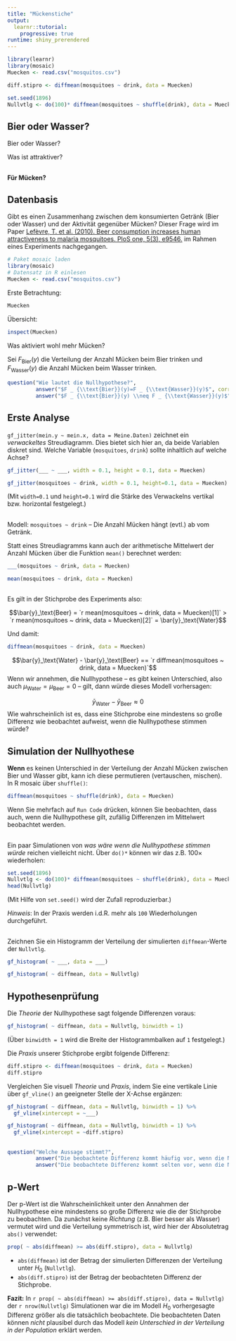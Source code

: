 ```yaml
---
title: "Mückenstiche"
output: 
  learnr::tutorial:
    progressive: true
runtime: shiny_prerendered
---
```


```r
library(learnr)
library(mosaic)
Muecken <- read.csv("mosquitos.csv")

diff.stipro <- diffmean(mosquitoes ~ drink, data = Muecken)

set.seed(1896)
Nullvtlg <- do(100)* diffmean(mosquitoes ~ shuffle(drink), data = Muecken)
```

## Bier oder Wasser?

Bier oder Wasser? 

Was ist attraktiver? 

##

**Für Mücken?**

## Datenbasis

Gibt es einen Zusammenhang zwischen dem konsumierten Getränk (Bier oder Wasser) und der Aktivität gegenüber Mücken? Dieser Frage wird im Paper [Lefèvre, T. et al. (2010). Beer consumption increases human attractiveness to malaria mosquitoes. PloS one, 5(3), e9546.](https://doi.org/10.1371/journal.pone.0009546) im Rahmen eines Experiments nachgegangen.


```r
# Paket mosaic laden
library(mosaic)
# Datensatz in R einlesen
Muecken <- read.csv("mosquitos.csv")
```

Erste Betrachtung:

```r
Muecken
```

Übersicht:

```r
inspect(Muecken)
```

Was aktiviert wohl mehr Mücken? 

Sei $F_{\text{Bier}}(y)$ die Verteilung der Anzahl Mücken beim Bier trinken und $F_{\text{Wasser}}(y)$ die Anzahl Mücken beim Wasser trinken.

```r
question("Wie lautet die Nullhypothese?",
         answer("$F _ {\\text{Bier}}(y)=F _ {\\text{Wasser}}(y)$", correct = TRUE, message = "Die Nullhypothese lautet: *kein* Unterschied in der Verteilung."),
         answer("$F _ {\\text{Bier}}(y) \\neq F _ {\\text{Wasser}}(y)$", message = "Die Nullhypothese lautet: *kein* Unterschied in der Verteilung."))
```

## Erste Analyse

`gf_jitter(mein.y ~ mein.x, data = Meine.Daten)` zeichnet ein *verwackeltes* Streudiagramm. Dies bietet sich hier an, da beide Variablen diskret sind. Welche Variable (`mosquitoes`, `drink`) sollte inhaltlich auf welche Achse?

```r
gf_jitter(___ ~ ___, width = 0.1, height = 0.1, data = Muecken)
```

```r
gf_jitter(mosquitoes ~ drink, width = 0.1, height=0.1, data = Muecken)
```

(Mit `width=0.1` und `height=0.1` wird die Stärke des Verwackelns vertikal bzw. horizontal festgelegt.)

##

Modell: `mosquitoes ~ drink` -- Die Anzahl Mücken hängt (evtl.) ab vom Getränk. 

Statt eines Streudiagramms kann auch der arithmetische Mittelwert der Anzahl Mücken über die Funktion `mean()` berechnet werden:

```r
___(mosquitoes ~ drink, data = Muecken)
```

```r
mean(mosquitoes ~ drink, data = Muecken)
```

##

Es gilt in der Stichprobe des Experiments also:

$$\bar{y}_\text{Beer} = `r mean(mosquitoes ~ drink, data = Muecken)[1]` > `r mean(mosquitoes ~ drink, data = Muecken)[2]` = \bar{y}_\text{Water}$$

Und damit:

```r
diffmean(mosquitoes ~ drink, data = Muecken)
```


$$\bar{y}_\text{Water} - \bar{y}_\text{Beer} == `r diffmean(mosquitoes ~ drink, data = Muecken)`$$
Wenn wir annehmen, die Nullhypothese -- es gibt keinen Unterschied, also auch $\mu_\text{Water} = \mu_\text{Beer} =0$ -- gilt, dann würde dieses Modell vorhersagen:

$$\bar{y}_\text{Water} - \bar{y}_\text{Beer} \approx 0$$
Wie wahrscheinlich ist es, dass eine Stichprobe eine mindestens so große Differenz wie beobachtet aufweist, wenn die Nullhypothese stimmen würde?

## Simulation der Nullhyothese

**Wenn** es keinen Unterschied in der Verteilung der Anzahl Mücken zwischen Bier und Wasser gibt, kann ich diese permutieren (vertauschen, mischen). In R mosaic über `shuffle()`:

```r
diffmean(mosquitoes ~ shuffle(drink), data = Muecken)
```

Wenn Sie mehrfach auf `Run Code` drücken, können Sie beobachten, dass auch, wenn die Nullhypothese gilt, zufällig Differenzen im Mittelwert beobachtet werden. 

##

Ein paar Simulationen von *was wäre wenn die Nullhypothese stimmen würde* reichen vielleicht nicht. Über `do()* ` können wir das z.B. $100\times$ wiederholen:

```r
set.seed(1896)
Nullvtlg <- do(100)* diffmean(mosquitoes ~ shuffle(drink), data = Muecken)
head(Nullvtlg)
```

(Mit Hilfe von `set.seed()` wird der Zufall reproduzierbar.)

*Hinweis*: In der Praxis werden i.d.R. mehr als `100` Wiederholungen durchgeführt.

##

Zeichnen Sie ein Histogramm der Verteilung der simulierten `diffmean`-Werte der `Nullvtlg`.

```r
gf_histogram( ~ ___, data = ___)
```

```r
gf_histogram( ~ diffmean, data = Nullvtlg)
```

## Hypothesenprüfung

Die *Theorie* der Nullhypothese sagt folgende Differenzen voraus:

```r
gf_histogram( ~ diffmean, data = Nullvtlg, binwidth = 1)
```

(Über `binwidth = 1` wird die Breite der Histogrammbalken auf `1` festgelegt.)

Die *Praxis* unserer Stichprobe ergibt folgende Differenz:

```r
diff.stipro <- diffmean(mosquitoes ~ drink, data = Muecken)
diff.stipro
```

Vergleichen Sie visuell *Theorie* und *Praxis*, indem Sie eine vertikale Linie über `gf_vline()` an geeigneter Stelle der X-Achse ergänzen:

```r
gf_histogram( ~ diffmean, data = Nullvtlg, binwidth = 1) %>%
  gf_vline(xintercept = ~___)
```

```r
gf_histogram( ~ diffmean, data = Nullvtlg, binwidth = 1) %>%
  gf_vline(xintercept = ~diff.stipro)
```

##

```r
question("Welche Aussage stimmt?",
         answer("Die beobachtete Differenz kommt häufig vor, wenn die Nullhypothese stimmt.", message = "Wenn die Nullhypothese stimmt, würde man Differenzen von $\\approx \\pm 2.7$ erwarten, und nicht 4.377778."),
         answer("Die beobachtete Differenz kommt selten vor, wenn die Nullhypothese stimmt.", correct = TRUE,  message = "Wenn die Nullhypothese stimmt, würde man Differenzen von $\\approx \\pm 2.7$ erwarten, und nicht 4.377778."))
```

## p-Wert

Der p-Wert ist die Wahrscheinlichkeit unter den Annahmen der Nullhypothese eine mindestens so große Differenz wie die der Stichprobe zu beobachten. Da zunächst keine *Richtung* (z.B. Bier besser als Wasser) vermutet wird und die Verteilung symmetrisch ist, wird hier der Absolutetrag `abs()` verwendet:

```r
prop( ~ abs(diffmean) >= abs(diff.stipro), data = Nullvtlg)
```

- `abs(diffmean)` ist der Betrag der simulierten Differenzen der Verteilung unter $H_0$ (`Nullvtlg`).
- `abs(diff.stipro)` ist der Betrag der beobachteten Differenz der Stichprobe.

**Fazit:** In `r prop( ~ abs(diffmean) >= abs(diff.stipro), data = Nullvtlg)` der `r nrow(Nullvtlg)` Simulationen war die im Modell $H_0$ vorhergesagte Differenz größer als die tatsächlich beobachtete. Die beobachteten Daten können *nicht* plausibel durch das Modell *kein Unterschied in der Verteilung in der Population* erklärt werden. 

